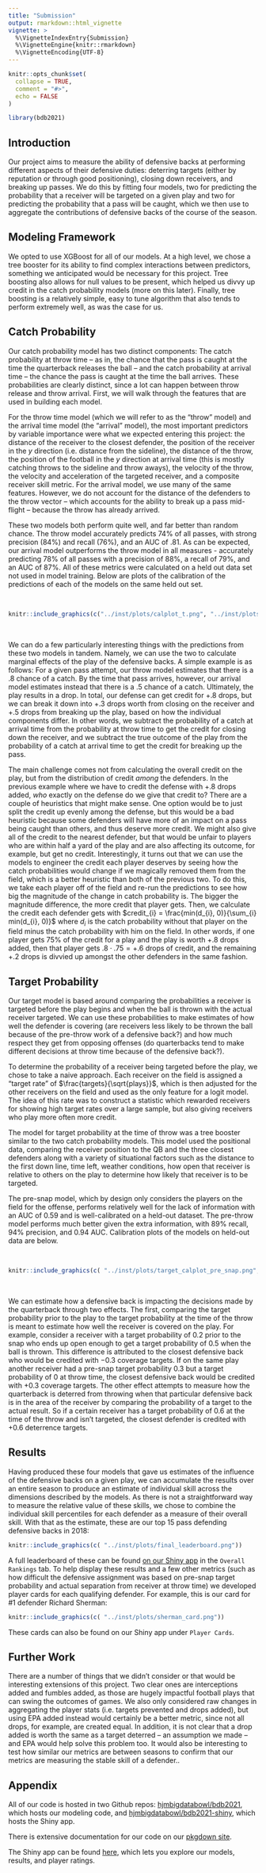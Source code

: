 ```yaml
---
title: "Submission"
output: rmarkdown::html_vignette
vignette: >
  %\VignetteIndexEntry{Submission}
  %\VignetteEngine{knitr::rmarkdown}
  %\VignetteEncoding{UTF-8}
---
```


```r
knitr::opts_chunk$set(
  collapse = TRUE,
  comment = "#>",
  echo = FALSE
)
```

```r
library(bdb2021)
```

## Introduction

Our project aims to measure the ability of defensive backs at performing different aspects of their defensive duties: deterring targets (either by reputation or through good positioning), closing down receivers, and breaking up passes. We do this by fitting four models, two for predicting the probability that a receiver will be targeted on a given play and two for predicting the probability that a pass will be caught, which we then use to aggregate the contributions of defensive backs of the course of the season.

## Modeling Framework

We opted to use XGBoost for all of our models. At a high level, we chose a tree booster for its ability to find complex interactions between predictors, something we anticipated would be necessary for this project. Tree boosting also allows for null values to be present, which helped us divvy up credit in the catch probability models (more on this later). Finally, tree boosting is a relatively simple, easy to tune algorithm that also tends to perform extremely well, as was the case for us.

## Catch Probability

Our catch probability model has two distinct components: The catch probability at throw time -- as in, the chance that the pass is caught at the time the quarterback releases the ball -- and the catch probability at arrival time -- the chance the pass is caught at the time the ball arrives. These probabilities are clearly distinct, since a lot can happen between throw release and throw arrival. First, we will walk through the features that are used in building each model. 

For the throw time model (which we will refer to as the "throw" model) and the arrival time model (the "arrival" model), the most important predictors by variable importance were what we expected entering this project: the distance of the receiver to the closest defender, the position of the receiver in the $y$ direction (i.e. distance from the sideline), the distance of the throw, the position of the football in the $y$ direction at arrival time (this is mostly catching throws to the sideline and throw aways), the velocity of the throw, the velocity and acceleration of the targeted receiver, and a composite receiver skill metric. For the arrival model, we use many of the same features. However, we do not account for the distance of the defenders to the throw vector -- which accounts for the ability to break up a pass mid-flight -- because the throw has already arrived. 

These two models both perform quite well, and far better than random chance. The throw model accurately predicts $74\%$ of all passes, with strong precision ($84\%$) and recall ($76\%$), and an AUC of $.81$. As can be expected, our arrival model outperforms the throw model in all measures - accurately predicting $78\%$ of all passes with a precision of $88\%$, a recall of $79\%$, and an AUC of $87\%$. All of these metrics were calculated on a held out data set not used in model training. Below are plots of the calibration of the predictions of each of the models on the same held out set.

&nbsp;


```r
knitr::include_graphics(c("../inst/plots/calplot_t.png", "../inst/plots/calplot_a.png"))
```

&nbsp;

We can do a few particularly interesting things with the predictions from these two models in tandem. Namely, we can use the two to calculate marginal effects of the play of the defensive backs. A simple example is as follows: For a given pass attempt, our throw model estimates that there is a $.8$ chance of a catch. By the time that pass arrives, however, our arrival model estimates instead that there is a $.5$ chance of a catch. Ultimately, the play results in a drop. In total, our defense can get credit for $+.8$ drops, but we can break it down into $+.3$ drops worth from closing on the receiver and $+.5$ drops from breaking up the play, based on how the individual components differ. In other words, we subtract the probability of a  catch at arrival time from the probability at throw time to get the credit for closing down the receiver, and we subtract the true outcome of the play from the probability of a catch at arrival time to get the credit for breaking up the pass.

The main challenge comes not from calculating the overall credit on the play, but from the distribution of credit *among* the defenders. In the previous example where we have to credit the defense with $+.8$ drops added, *who* exactly on the defense do we give that credit to? There are a couple of heuristics that might make sense. One option would be to just split the credit up evenly among the defense, but this would be a bad heuristic because some defenders will have more of an impact on a pass being caught than others, and thus deserve more credit. We might also give all of the credit to the nearest defender, but that would be unfair to players who are within half a yard of the play and are also affecting its outcome, for example, but get no credit. Interestingly, it turns out that we can use the models to engineer the credit each player deserves by seeing how the catch probabilities would change if we magically removed them from the field, which is a better heuristic than both of the previous two. To do this, we take each player off of the field and re-run the predictions to see how big the magnitude of the change in catch probability is. The bigger the magnitude difference, the more credit that player gets. Then, we calculate the credit each defender gets with $credit_{i} = \frac{min(d_{i}, 0)}{\sum_{i} min(d_{i}, 0)}$ where $d_{i}$ is the catch probability without that player on the field minus the catch probability with him on the field. In other words, if one player gets $75\%$ of the credit for a play and the play is worth $+.8$ drops added, then that player gets $.8 \cdot .75 = +.6$ drops of credit, and the remaining $+.2$ drops is divvied up amongst the other defenders in the same fashion.

## Target Probability

Our target model is based around comparing the probabilities a receiver is targeted before the play begins and when the ball is thrown with the actual receiver targeted. We can use these probabilities to make estimates of how well the defender is covering (are receivers less likely to be thrown the ball because of the pre-throw work of a defensive back?) and how much respect they get from opposing offenses (do quarterbacks tend to make different decisions at throw time because of the defensive back?). 

To determine the probability of a receiver being targeted before the play, we chose to take a naive approach. Each receiver on the field is assigned a "target rate" of  $\frac{targets}{\sqrt{plays}}$, which is then adjusted for the other receivers on the field and used as the only feature for a logit model. The idea of this rate was to construct a statistic which rewarded receivers for showing high target rates over a large sample, but also giving receivers who play more often more credit.

The model for target probability at the time of throw was a tree booster similar to the two catch probability models. This model used the positional data, comparing the receiver position to the QB and the three closest defenders along with a variety of situational factors such as the distance to the first down line, time left, weather conditions, how open that receiver is relative to others on the play to determine how likely that receiver is to be targeted. 

The pre-snap model, which by design only considers the players on the field for the offense, performs relatively well for the lack of information with an AUC of $0.59$ and is well-calibrated on a held-out dataset. The pre-throw model performs much better given the extra information, with $89\%$ recall, $94\%$ precision, and $0.94$ AUC. Calibration plots of the models on held-out data are below.

&nbsp;


```r
knitr::include_graphics(c( "../inst/plots/target_calplot_pre_snap.png", "../inst/plots/target_calplot_calibrated.png"))
```

&nbsp;

We can estimate how a defensive back is impacting the decisions made by the quarterback through two effects. The first, comparing the target probability prior to the play to the target probability at the time of the throw is meant to estimate how well the receiver is covered on the play. For example, consider a receiver with a target probability of $0.2$ prior to the snap who ends up open enough to get a target probability of $0.5$ when the ball is thrown. This difference is attributed to the closest defensive back who would be credited with $-0.3$ coverage targets. If on the same play another receiver had a pre-snap target probability $0.3$ but a target probability of $0$ at throw time, the closest defensive back would be credited with $+0.3$ coverage targets. The other effect attempts to measure how the quarterback is deterred from throwing when that particular defensive back is in the area of the receiver by comparing the probability of a target to the actual result. So if a certain receiver has a target probability of $0.6$ at the time of the throw and isn't targeted, the closest defender is credited with $+0.6$ deterrence targets.

## Results

Having produced these four models that gave us estimates of the influence of the defensive backs on a given play, we can accumulate the results over an entire season to produce an estimate of individual skill across the dimensions described by the models. As there is not a straightforward way to measure the relative value of these skills, we chose to combine the individual skill percentiles for each defender as a measure of their overall skill. With that as the estimate, these are our top 15 pass defending defensive backs in 2018:

```r
knitr::include_graphics(c( "../inst/plots/final_leaderboard.png"))
```

A full leaderboard of these can be found [on our Shiny app](https://bdb-2021.herokuapp.com/) in the `Overall Rankings` tab. To help display these results and a few other metrics (such as how difficult the defensive assignment was based on pre-snap target probability and actual separation from receiver at throw time) we developed player cards for each qualifying defender. For example, this is our card for #1 defender Richard Sherman:

```r
knitr::include_graphics(c( "../inst/plots/sherman_card.png"))
```

These cards can also be found on our Shiny app under `Player Cards`.

## Further Work

There are a number of things that we didn't consider or that would be interesting extensions of this project. Two clear ones are interceptions added and fumbles added, as those are hugely impactful football plays that can swing the outcomes of games. We also only considered raw changes in aggregating the player stats (i.e. targets prevented and drops added), but using EPA added instead would certainly be a better metric, since not all drops, for example, are created equal. In addition, it is not clear that a drop added is worth the same as a target deterred -- an assumption we made -- and EPA would help solve this problem too. It would also be interesting to test how similar our metrics are between seasons to confirm that our metrics are measuring the stable skill of a defender..

## Appendix

All of our code is hosted in two Github repos: [hjmbigdatabowl/bdb2021](https://github.com/hjmbigdatabowl/bdb2021), which hosts our modeling code, and [hjmbigdatabowl/bdb2021-shiny](https://github.com/hjmbigdatabowl/bdb2021-shiny), which hosts the Shiny app. 

There is extensive documentation for our code on our [pkgdown site](https://hjmbigdatabowl.github.io/bdb2021/reference/).

The Shiny app can be found [here](https://bdb-2021.herokuapp.com/), which lets you explore our models, results, and player ratings.
